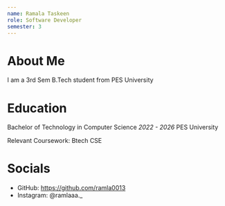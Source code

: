 ```yaml
---
name: Ramala Taskeen
role: Software Developer
semester: 3
---  
```


# About Me

I am a 3rd Sem B.Tech student from PES University



# Education

Bachelor of Technology in Computer Science
_2022 - 2026_
PES University

Relevant Coursework: Btech CSE

   


# Socials  

- GitHub: https://github.com/ramla0013
- Instagram: @ramlaaa._